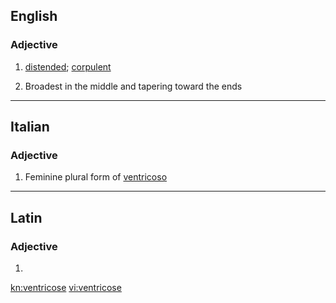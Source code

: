 ==English==

===Adjective===
{{en-adj}}

# [[distended]]; [[corpulent]]
# {{context|mycology|lang=en}} Broadest in the middle and tapering toward the ends

----

==Italian==

===Adjective===
{{head|it|adjective form}}

# Feminine plural form of [[ventricoso]]

----

==Latin==

===Adjective===
{{la-adj-form|ventricose}}

# {{inflection of|ventricosus||voc|m|s|lang=la}}

[[kn:ventricose]]
[[vi:ventricose]]